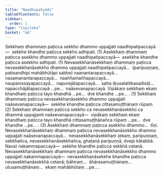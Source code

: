```yaml
---
title: "Naadhipatyādi"
tableOfContents: false
sidebar:
  order: 1
type: "tipitaka"
basket: "ab"
---
```



<DynamicBreadcrumb />

<Division number="9">

<Paragraph number="1679">
Sekkhaṃ dhammaṃ paṭicca sekkho dhammo uppajjati naadhipatipaccayā—  sekkhe khandhe paṭicca sekkho adhipati. (1)
</Paragraph>

<Paragraph number="1680">
Asekkhaṃ dhammaṃ paṭicca asekkho dhammo uppajjati naadhipatipaccayā—  asekkhe khandhe paṭicca asekkho adhipati. (1)
</Paragraph>

<Paragraph number="1681">
Nevasekkhanāsekkhaṃ dhammaṃ paṭicca nevasekkhanāsekkho dhammo uppajjati naadhipatipaccayā…  (paripuṇṇaṃ, paṭisandhipi mahābhūtāpi sabbe) naanantarapaccayā…  nasamanantarapaccayā…  naaññamaññapaccayā…  naupanissayapaccayā…  napurejātapaccayā…  satta (kusalattikasadisā)…  napacchājātapaccayā …pe…  naāsevanapaccayā. Vipākaṃ sekkhaṃ ekaṃ khandhaṃ paṭicca tayo khandhā …pe…  dve khandhe …pe… . (1)
</Paragraph>

</Division>
<Division number="10">

<Paragraph number="1682">
Sekkhaṃ dhammaṃ paṭicca nevasekkhanāsekkho dhammo uppajjati naāsevanapaccayā—  sekkhe khandhe paṭicca cittasamuṭṭhānaṃ rūpaṃ. (2)
</Paragraph>

<Paragraph number="1683">
Sekkhaṃ dhammaṃ paṭicca sekkho ca nevasekkhanāsekkho ca dhammā uppajjanti naāsevanapaccayā—  vipākaṃ sekkhaṃ ekaṃ khandhaṃ paṭicca tayo khandhā cittasamuṭṭhānañca rūpaṃ …pe…  dve khandhe …pe… . (3)
</Paragraph>

<Paragraph number="1684">
Asekkhaṃ dhammaṃ paṭicca asekkho dhammo…  tīṇi.
</Paragraph>

<Paragraph number="1685">
Nevasekkhanāsekkhaṃ dhammaṃ paṭicca nevasekkhanāsekkho dhammo uppajjati naāsevanapaccayā…  nevasekkhanāsekkhaṃ (ekaṃ, paripuṇṇaṃ, sekkhañca, nevasekkhanāsekkhañca, ghaṭanā paripuṇṇā, dvepi kātabbā. Nava) nakammapaccayā—  sekkhe khandhe paṭicca sekkhā cetanā.
</Paragraph>

<Paragraph number="1686">
Nevasekkhanāsekkhaṃ dhammaṃ paṭicca nevasekkhanāsekkho dhammo uppajjati nakammapaccayā—  nevasekkhanāsekkhe khandhe paṭicca nevasekkhanāsekkhā cetanā; bāhiraṃ…  āhārasamuṭṭhānaṃ…  utusamuṭṭhānaṃ…  ekaṃ mahābhūtaṃ …pe… .
</Paragraph>
</Division>